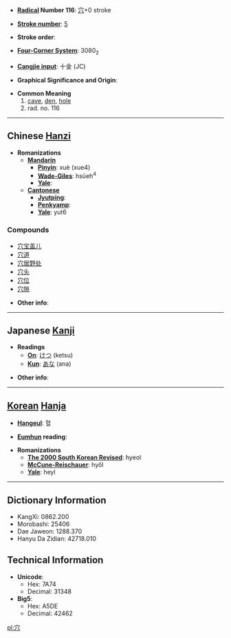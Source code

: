 * '''[[Wiktionary:Chinese radical index| Radical]] Number 116''': [[Wiktionary:Chinese radical index 穴|穴]]+0 stroke

* '''[[Wiktionary:Chinese total strokes index|Stroke number]]''': [[Wiktionary:Chinese total strokes index 5|5]]

* '''Stroke order''': 

* '''[[Wiktionary:Chinese four corner index|Four-Corner System]]''': 3080<sub>2</sub>

* '''[[Wiktionary:Chinese Cangjie index|Cangjie input]]''': 十金 (JC)

* '''Graphical Significance and Origin''': 

* '''Common Meaning'''
*# [[cave]], [[den]], [[hole]]
*# rad. no. 116


----

== Chinese [[Hanzi]] ==

* '''Romanizations'''
** '''[[Mandarin]]'''
*** '''[[Pinyin]]''': xuè (xue4)
*** '''[[Wade-Giles]]''': hsüeh<sup>4</sup>
*** '''[[Yale]]''': 
** '''[[Cantonese]]'''
*** '''[[Jyutping]]''':
*** '''[[Penkyamp]]''': 
*** '''[[Yale]]''': yut6

===Compounds===
*[[穴宝盖儿]]
*[[穴道]]
*[[穴居野处]]
*[[穴头]]
*[[穴位]]
*[[穴隙]]

* '''Other info''': 

----

== Japanese [[Kanji]] ==

* '''Readings'''
** '''[[On]]''': [[けつ]] (ketsu)
** '''[[Kun]]''': [[あな]] (ana)

* '''Other info''':  

----

== [[Korean]] [[Hanja]] ==

* '''[[Hangeul]]''': 혈

* '''[[Eumhun]] reading''': 

* '''Romanizations'''
** '''[[The 2000 South Korean Revised Romanization|The 2000 South Korean Revised]]''': hyeol
** '''[[McCune-Reischauer]]''': hyŏl
** '''[[Yale]]''': heyl

----

== Dictionary Information ==

* KangXi: 0862.200
* Morobashi: 25406
* Dae Jaweon: 1288.370
* Hanyu Da Zidian: 42718.010

== Technical Information ==

* '''Unicode''':
** Hex: 7A74
** Decimal: 31348
* '''Big5''':
** Hex: A5DE
** Decimal: 42462

[[pl:穴]]